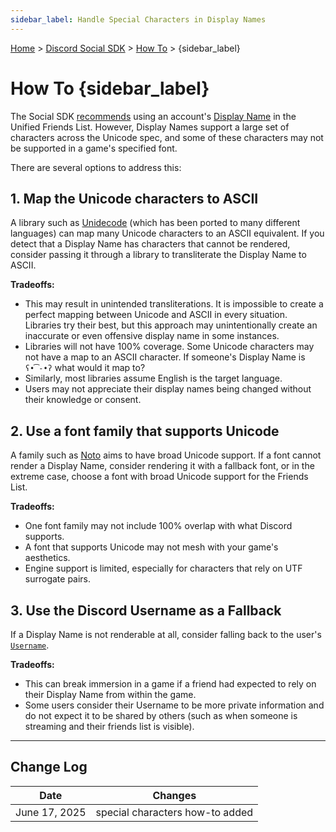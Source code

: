 ```yaml
---
sidebar_label: Handle Special Characters in Display Names
---
```


[Home](/docs/intro) > [Discord Social SDK](/docs/discord-social-sdk/overview) > [How To](/docs/discord-social-sdk/how-to) > {sidebar_label}

# How To {sidebar_label}

The Social SDK [recommends](https://discord.com/developers/docs/discord-social-sdk/development-guides/creating-a-unified-friends-list#step-1-fetch-relationships) using an account's [Display Name](https://discord.com/developers/docs/slayer-sdk/classdiscordpp_1_1UserHandle.html#af6447fa2011bfa4fcd7e55bc56847f5c) in the Unified Friends List. However, Display Names support a large set of characters across the Unicode spec, and some of these characters may not be supported in a game's specified font. 

There are several options to address this:

## 1. Map the Unicode characters to ASCII

A library such as [Unidecode](https://metacpan.org/pod/Text::Unidecode) (which has been ported to many different languages) can map many Unicode characters to an ASCII equivalent. If you detect that a Display Name has characters that cannot be rendered, consider passing it through a library to transliterate the Display Name to ASCII.

**Tradeoffs:**

- This may result in unintended transliterations. It is impossible to create a perfect mapping between Unicode and ASCII in every situation. Libraries try their best, but this approach may unintentionally create an inaccurate or even offensive display name in some instances.
- Libraries will not have 100% coverage. Some Unicode characters may not have a map to an ASCII character. If someone's Display Name is `ʕ•͡-•ʔ` what would it map to?
- Similarly, most libraries assume English is the target language.
- Users may not appreciate their display names being changed without their knowledge or consent.

## 2. Use a font family that supports Unicode

A family such as [Noto](https://notofonts.github.io/) aims to have broad Unicode support. If a font cannot render a Display Name, consider rendering it with a fallback font, or in the extreme case, choose a font with broad Unicode support for the Friends List. 

**Tradeoffs:**

- One font family may not include 100% overlap with what Discord supports.
- A font that supports Unicode may not mesh with your game's aesthetics.
- Engine support is limited, especially for characters that rely on UTF surrogate pairs.

## 3. Use the Discord Username as a Fallback

If a Display Name is not renderable at all, consider falling back to the user's [`Username`](https://discord.com/developers/docs/slayer-sdk/classdiscordpp_1_1UserHandle.html#a0eda41fe18b50bce373fb5a1b88cb411).

**Tradeoffs:**

- This can break immersion in a game if a friend had expected to rely on their Display Name from within the game.
- Some users consider their Username to be more private information and do not expect it to be shared by others (such as when someone is streaming and their friends list is visible).

---

## Change Log

| Date          | Changes                         |
|---------------|---------------------------------|
| June 17, 2025 | special characters how-to added |